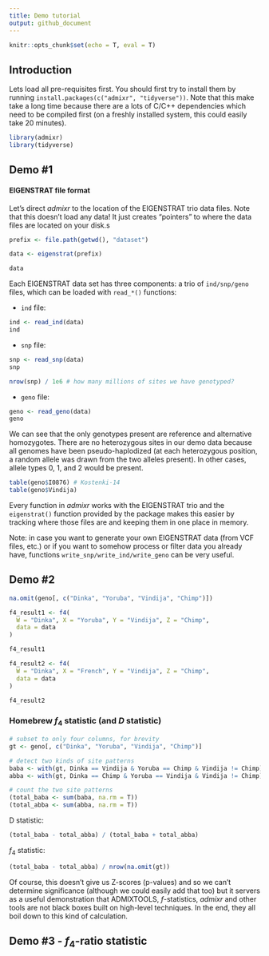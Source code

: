 ```yaml
---
title: Demo tutorial
output: github_document
---
```


```r
knitr::opts_chunk$set(echo = T, eval = T)
```


## Introduction

Lets load all pre-requisites first. You should first try to install them by running `install.packages(c("admixr", "tidyverse"))`. Note that this make take a long time because there are a lots of C/C++ dependencies which need to be compiled first (on a freshly installed system, this could easily take 20 minutes).

```r
library(admixr)
library(tidyverse)
```

## Demo #1

#### EIGENSTRAT file format

Let's direct _admixr_ to the location of the EIGENSTRAT trio data files. Note that this doesn't load any data! It just creates "pointers" to where the data files are located on your disk.s

```r
prefix <- file.path(getwd(), "dataset")

data <- eigenstrat(prefix)

data
```

Each EIGENSTRAT data set has three components: a trio of `ind/snp/geno` files, which can be loaded with `read_*()` functions:

- `ind` file:

```r
ind <- read_ind(data)
ind
```

- `snp` file:

```r
snp <- read_snp(data)
snp

nrow(snp) / 1e6 # how many millions of sites we have genotyped?
```

- `geno` file:

```r
geno <- read_geno(data)
geno
```

We can see that the only genotypes present are reference and alternative homozygotes. There are no heterozygous sites in our demo data because all genomes have been pseudo-haplodized (at each heterozygous position, a random allele was drawn from the two alleles present). In other cases, allele types 0, 1, and 2 would be present.

```r
table(geno$I0876) # Kostenki-14
table(geno$Vindija)
```

Every function in _admixr_ works with the EIGENSTRAT trio and the `eigenstrat()` function provided by the package makes this easier by tracking where those files are and keeping them in one place in memory.

Note: in case you want to generate your own EIGENSTRAT data (from VCF files, etc.) or if you want to somehow process or filter data you already have, functions `write_snp/write_ind/write_geno` can be very useful.

## Demo #2

```r
na.omit(geno[, c("Dinka", "Yoruba", "Vindija", "Chimp")])
```


```r
f4_result1 <- f4(
  W = "Dinka", X = "Yoruba", Y = "Vindija", Z = "Chimp",
  data = data
)

f4_result1
```



```r
f4_result2 <- f4(
  W = "Dinka", X = "French", Y = "Vindija", Z = "Chimp",
  data = data
)

f4_result2
```


### Homebrew $f_4$ statistic (and _D_ statistic)

```r
# subset to only four columns, for brevity
gt <- geno[, c("Dinka", "Yoruba", "Vindija", "Chimp")]

# detect two kinds of site patterns
baba <- with(gt, Dinka == Vindija & Yoruba == Chimp & Vindija != Chimp)
abba <- with(gt, Dinka == Chimp & Yoruba == Vindija & Vindija != Chimp)

# count the two site patterns
(total_baba <- sum(baba, na.rm = T))
(total_abba <- sum(abba, na.rm = T))
```

D statistic:

```r
(total_baba - total_abba) / (total_baba + total_abba)
```

$f_4$ statistic:

```r
(total_baba - total_abba) / nrow(na.omit(gt))
```

Of course, this doesn't give us Z-scores (p-values) and so we can't determine significance (although we could easily add that too) but it servers as a useful demonstration that ADMIXTOOLS, $f$-statistics, _admixr_ and other tools are not black boxes built on high-level techniques. In the end, they all boil down to this kind of calculation.

## Demo #3 - $f_4$-ratio statistic

